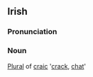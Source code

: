 ==Irish==
===Pronunciation===
{{IPA|[krak&#690;&#601;n&#601;]}}
===Noun===
[[Plural]] of [[craic]] '[[crack]], [[chat]]'